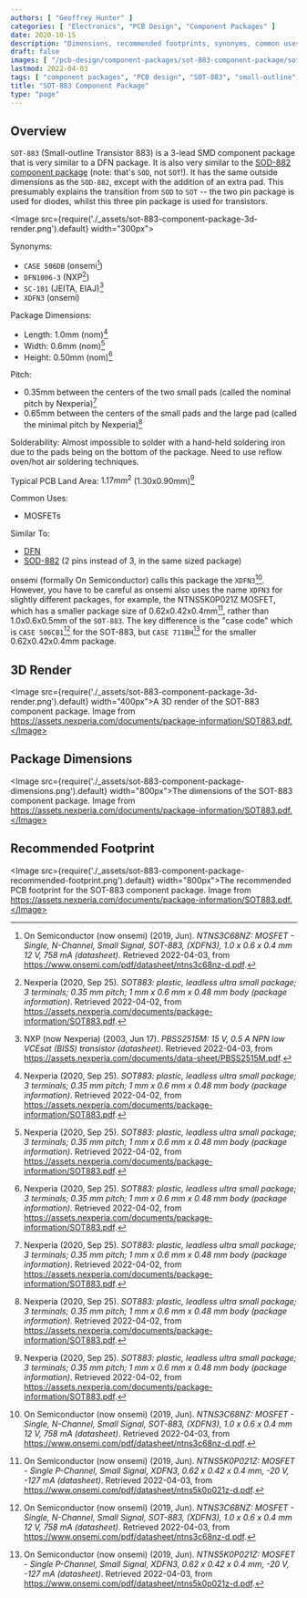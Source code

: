 ```yaml
---
authors: [ "Geoffrey Hunter" ]
categories: [ "Electronics", "PCB Design", "Component Packages" ]
date: 2020-10-15
description: "Dimensions, recommended footprints, synonyms, common uses, thermal resistances and more info on the SOT-883 component package."
draft: false
images: [ "/pcb-design/component-packages/sot-883-component-package/sot-883-component-package-3d-render.png" ]
lastmod: 2022-04-03
tags: [ "component packages", "PCB design", "SOT-883", "small-outline", "transistor", "DFN1006-3", "XDFN3", "SC-101" ]
title: "SOT-883 Component Package"
type: "page"
---
```


## Overview

`SOT-883` (Small-outline Transistor 883) is a 3-lead SMD component package that is very similar to a DFN package. It is also very similar to the [SOD-882 component package](/pcb-design/component-packages/sod-882-component-package/) (note: that's `SOD`, not `SOT`!). It has the same outside dimensions as the `SOD-882`, except with the addition of an extra pad. This presumably explains the transition from `SOD` to `SOT` -- the two pin package is used for diodes, whilst this three pin package is used for transistors.

<Image src={require('./_assets/sot-883-component-package-3d-render.png').default} width="300px"></Image>

Synonyms:

* `CASE 506DB` (onsemi[^bib-on-semi-ntns3c68nz-ds])
* `DFN1006-3` (NXP[^bib-nexperia-sot-883])
* `SC-101` (JEITA, EIAJ)[^bib-nexperia-pbss2515m-ds]
* `XDFN3` (onsemi)

Package Dimensions:

* Length: 1.0mm (nom)[^bib-nexperia-sot-883]
* Width: 0.6mm (nom)[^bib-nexperia-sot-883]
* Height: 0.50mm (nom)[^bib-nexperia-sot-883]

Pitch:

* 0.35mm between the centers of the two small pads (called the nominal pitch by Nexperia)[^bib-nexperia-sot-883]
* 0.65mm between the centers of the small pads and the large pad (called the minimal pitch by Nexperia)[^bib-nexperia-sot-883]

Solderability: Almost impossible to solder with a hand-held soldering iron due to the pads being on the bottom of the package. Need to use reflow oven/hot air soldering techniques.

Typical PCB Land Area: $1.17mm^2$ (1.30x0.90mm)[^bib-nexperia-sot-883]

Common Uses:

* MOSFETs

Similar To:

* [DFN](/pcb-design/component-packages/dfn-component-package/)
* [SOD-882](/pcb-design/component-packages/sod-882-component-package/) (2 pins instead of 3, in the same sized package)

onsemi (formally On Semiconductor) calls this package the `XDFN3`[^bib-on-semi-ntns3c68nz-ds]. However, you have to be careful as onsemi also uses the name `XDFN3` for slightly different packages, for example, the NTNS5K0P021Z MOSFET, which has a smaller package size of 0.62x0.42x0.4mm[^bib-on-semi-ntns5k0p021z-ds], rather than 1.0x0.6x0.5mm of the `SOT-883`. The key difference is the "case code" which is `CASE 506CB1`[^bib-on-semi-ntns3c68nz-ds] for the SOT-883, but `CASE 711BH`[^bib-on-semi-ntns5k0p021z-ds] for the smaller 0.62x0.42x0.4mm package.

## 3D Render

<Image src={require('./_assets/sot-883-component-package-3d-render.png').default} width="400px">A 3D render of the SOT-883 component package. Image from https://assets.nexperia.com/documents/package-information/SOT883.pdf.</Image>

## Package Dimensions

<Image src={require('./_assets/sot-883-component-package-dimensions.png').default} width="800px">The dimensions of the SOT-883 component package. Image from https://assets.nexperia.com/documents/package-information/SOT883.pdf.</Image>

## Recommended Footprint

<Image src={require('./_assets/sot-883-component-package-recommended-footprint.png').default} width="800px">The recommended PCB footprint for the SOT-883 component package. Image from https://assets.nexperia.com/documents/package-information/SOT883.pdf.</Image>

[^bib-nexperia-sot-883]:  Nexperia (2020, Sep 25). _SOT883: plastic, leadless ultra small package; 3 terminals; 0.35 mm pitch; 1 mm x 0.6 mm x 0.48 mm body (package information)_. Retrieved 2022-04-02, from https://assets.nexperia.com/documents/package-information/SOT883.pdf.
[^bib-nexperia-pbss2515m-ds]:  NXP (now Nexperia) (2003, Jun 17). _PBSS2515M: 15 V, 0.5 A NPN low VCEsat (BISS) transistor (datasheet)_. Retrieved 2022-04-03, from https://assets.nexperia.com/documents/data-sheet/PBSS2515M.pdf. 
[^bib-on-semi-ntns3c68nz-ds]:  On Semiconductor (now onsemi) (2019, Jun). _NTNS3C68NZ: MOSFET - Single, N-Channel, Small Signal, SOT-883, (XDFN3), 1.0 x 0.6 x 0.4 mm 12 V, 758 mA (datasheet)_. Retrieved 2022-04-03, from https://www.onsemi.com/pdf/datasheet/ntns3c68nz-d.pdf.
[^bib-on-semi-ntns5k0p021z-ds]:  On Semiconductor (now onsemi) (2019, Jun). _NTNS5K0P021Z: MOSFET - Single P-Channel, Small Signal, XDFN3, 0.62 x 0.42 x 0.4 mm, -20 V, -127 mA (datasheet)_. Retrieved 2022-04-03, from https://www.onsemi.com/pdf/datasheet/ntns5k0p021z-d.pdf.
